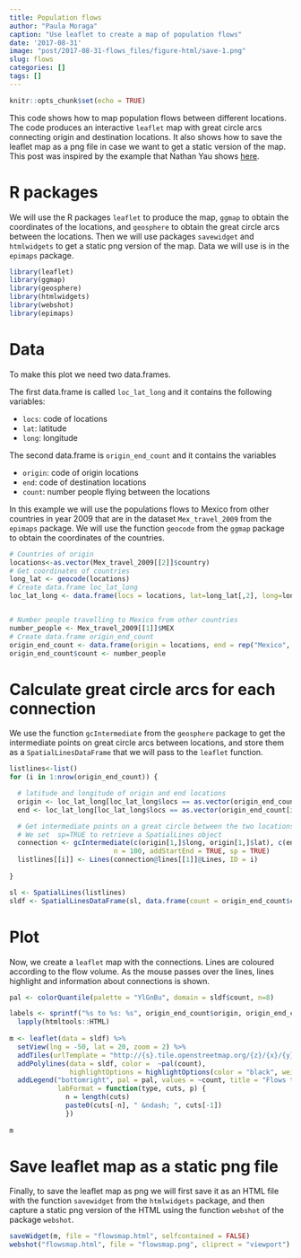 ```yaml
---
title: Population flows
author: "Paula Moraga"
caption: "Use leaflet to create a map of population flows"
date: '2017-08-31'
image: "post/2017-08-31-flows_files/figure-html/save-1.png"
slug: flows
categories: []
tags: []
---
```



```r
knitr::opts_chunk$set(echo = TRUE)
```


This code shows how to map population flows between different locations. The code produces an interactive `leaflet` map with great circle arcs connecting origin and destination locations. It also shows how to save the leaflet map as a png file in case we want to get a static version of the map.
This post was inspired by the example that Nathan Yau shows [here](https://flowingdata.com/2011/05/11/how-to-map-connections-with-great-circles/).


# R packages

We will use the R packages `leaflet` to produce the map, `ggmap` to obtain the coordinates of the locations, and `geosphere` to obtain the great circle arcs between the locations. Then we will use packages `savewidget` and `htmlwidgets` to get a static png version of the map.
Data we will use is in the `epimaps` package.

```r
library(leaflet)
library(ggmap)
library(geosphere)
library(htmlwidgets)
library(webshot)
library(epimaps)
```


# Data

To make this plot we need two data.frames.

The first data.frame is called `loc_lat_long` and it contains the following variables:

- `locs`: code of locations
- `lat`: latitude
- `long`: longitude


The second data.frame is `origin_end_count` and it contains the variables

- `origin`: code of origin locations
- `end`: code of destination locations
- `count`: number people flying between the locations


In this example we will use the populations flows to Mexico from other countries in year 2009 that are in the dataset `Mex_travel_2009` from the `epimaps` package.
We will use the function `geocode` from the `ggmap` package to obtain the coordinates of the countries.

```r
# Countries of origin
locations<-as.vector(Mex_travel_2009[[2]]$country)
# Get coordinates of countries
long_lat <- geocode(locations)
# Create data.frame loc_lat_long
loc_lat_long <- data.frame(locs = locations, lat=long_lat[,2], long=long_lat[,1])


# Number people travelling to Mexico from other countries
number_people <- Mex_travel_2009[[1]]$MEX
# Create data.frame origin_end_count
origin_end_count <- data.frame(origin = locations, end = rep("Mexico", length(locations)))
origin_end_count$count <- number_people

```


# Calculate great circle arcs for each connection

We use the function `gcIntermediate` from the `geosphere` package to get the intermediate points on great circle arcs between locations, and store them as a `SpatialLinesDataFrame` that we will pass to the `leaflet` function.

```r

listlines<-list()
for (i in 1:nrow(origin_end_count)) {

  # latitude and longitude of origin and end locations
  origin <- loc_lat_long[loc_lat_long$locs == as.vector(origin_end_count[i,]$origin),]
  end <- loc_lat_long[loc_lat_long$locs == as.vector(origin_end_count[i,]$end),]

  # Get intermediate points on a great circle between the two locations
  # We set  sp=TRUE to retrieve a SpatialLines object
  connection <- gcIntermediate(c(origin[1,]$long, origin[1,]$lat), c(end[1,]$long, end[1,]$lat),
                          n = 100, addStartEnd = TRUE, sp = TRUE)
  listlines[[i]] <- Lines(connection@lines[[1]]@Lines, ID = i)
  
}

sl <- SpatialLines(listlines)
sldf <- SpatialLinesDataFrame(sl, data.frame(count = origin_end_count$count))

```


# Plot

Now, we create a `leaflet` map with the connections. Lines are coloured according to the flow volume.
As the mouse passes over the lines, lines highlight and information about connections is shown. 


```r

pal <- colorQuantile(palette = "YlGnBu", domain = sldf$count, n=8)

labels <- sprintf("%s to %s: %s", origin_end_count$origin, origin_end_count$end, origin_end_count$count) %>%
  lapply(htmltools::HTML)
 
m <- leaflet(data = sldf) %>%
  setView(lng = -50, lat = 20, zoom = 2) %>%
  addTiles(urlTemplate = "http://{s}.tile.openstreetmap.org/{z}/{x}/{y}.png") %>%
  addPolylines(data = sldf, color =  ~pal(count),
               highlightOptions = highlightOptions(color = "black", weight = 2), label = labels) %>% 
  addLegend("bottomright", pal = pal, values = ~count, title = "Flows to Mexico, 2009",
            labFormat = function(type, cuts, p) {
              n = length(cuts)
              paste0(cuts[-n], " &ndash; ", cuts[-1])
              })
  
m

```  


# Save leaflet map as a static png file

Finally, to save the leaflet map as png we will first save it as an HTML file with the function `savewidget` from the `htmlwidgets` package, and then capture a static png version of the HTML using the function `webshot` of the package `webshot`.


```r

saveWidget(m, file = "flowsmap.html", selfcontained = FALSE)
webshot("flowsmap.html", file = "flowsmap.png", cliprect = "viewport")

```  

